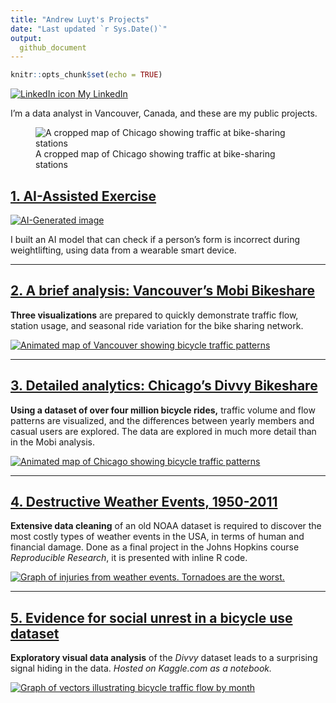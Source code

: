 ```yaml
---
title: "Andrew Luyt's Projects"
date: "Last updated `r Sys.Date()`"
output: 
  github_document
---
```


```r
knitr::opts_chunk$set(echo = TRUE)
```

[![LinkedIn icon](img/li-icon.png) My LinkedIn](https://www.linkedin.com/in/andrew-luyt/){target="_blank"}

I'm a data analyst in Vancouver, Canada, and these are my public projects. 

![A cropped map of Chicago showing traffic at bike-sharing stations](./img/chicago-crop-banner2.png)

## [1. AI-Assisted Exercise](https://andrewluyt.github.io/accelerometer-predictions/)

[![AI-Generated image](img/ai_exercise_small.png)](https://andrewluyt.github.io/accelerometer-predictions/)

I built an AI model that can check if a person's form is incorrect during
weightlifting, using data from a wearable smart device.

----

## [2. A brief analysis: Vancouver's Mobi Bikeshare](https://andrewluyt.github.io/mobi-bikeshare-viz/)
**Three visualizations** are prepared to quickly demonstrate traffic flow, station usage, and seasonal ride variation for the bike sharing network.

[![Animated map of Vancouver showing bicycle traffic patterns](./img/mobi-traffic-vectors.gif)](https://andrewluyt.github.io/mobi-bikeshare-viz/)

----

## [3. Detailed analytics: Chicago's Divvy Bikeshare](https://andrewluyt.github.io/divvy-bikeshare/)

**Using a dataset of over four million bicycle rides,** traffic volume and flow patterns are visualized, and the differences between yearly members and casual users are explored. The
data are explored in much more detail than in the Mobi analysis.

[![Animated map of Chicago showing bicycle traffic patterns](https://andrewluyt.github.io/divvy-bikeshare/analysis-report_files/figure-gfm/all%20traffic%20flow%20mapped%20fine%20detail%20zoomed-1.gif)](https://andrewluyt.github.io/divvy-bikeshare/)

----

## [4. Destructive Weather Events, 1950-2011](https://rpubs.com/agl/852813)
**Extensive data cleaning** of an old NOAA dataset is required to discover the
most costly types of weather events in the USA, in terms of human and financial 
damage. Done as a final project in the Johns Hopkins course *Reproducible Research*,
it is presented with inline R code.

[![Graph of injuries from weather events. Tornadoes are the worst.](./img/injuries-graph.png)](https://rpubs.com/agl/852813)

----

## [5. Evidence for social unrest in a bicycle use dataset](https://www.kaggle.com/andyinverted/evidence-for-social-unrest-in-bicycle-usage-data)
**Exploratory visual data analysis** of the *Divvy* dataset leads to a surprising signal hiding in the data. *Hosted on Kaggle.com as a notebook.*

[![Graph of vectors illustrating bicycle traffic flow by month](./img/unrest.png)](https://www.kaggle.com/andyinverted/evidence-for-social-unrest-in-bicycle-usage-data)

